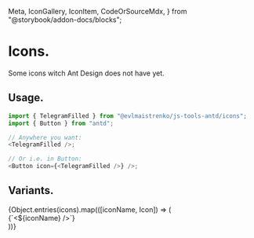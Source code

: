   Meta,
  IconGallery,
  IconItem,
  CodeOrSourceMdx,
} from "@storybook/addon-docs/blocks";


<Meta title="Icons" />

# Icons.

Some icons witch Ant Design does not have yet.

## Usage.

```javascript
import { TelegramFilled } from "@evlmaistrenko/js-tools-antd/icons";
import { Button } from "antd";

// Anywhere you want:
<TelegramFilled />;

// Or i.e. in Button:
<Button icon={<TelegramFilled />} />;
```

## Variants.

<IconGallery>
  {Object.entries(icons).map(([iconName, Icon]) => (
    <div key={iconName} style={{ textAlign: "center", margin: "1em" }}>
      <div style={{ fontSize: "1.8em", marginBottom: "0.2em" }}>
        <Icon />
      </div>
      <Typography.Paragraph code copyable>
        {`<${iconName} />`}
      </Typography.Paragraph>
    </div>
  ))}
</IconGallery>

